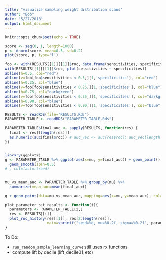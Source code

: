 ---
title: "visualize sampling weight distribution scans"
author: "Bob"
date: "5/27/2018"
output: html_document
---

```{r setup, include=FALSE}
knitr::opts_chunk$set(echo = TRUE)
```

```{r sampling_probabilities}
score <- seq(0, 1, length=1000)
p <- dnorm(score, mean=0.5, sd=0.2)
plot(score, p, type='l')

```

```{r ends_of_roc_curve}

foo <- with(RESULTS[[1]][[1]]$roc, data.frame(sensitivities, specificities))
with(RESULTS[[1]][[1]]$roc, plot(sensitivities ~ specificities))
abline(h=0.5, col="red")
abline(v=foo[foo$sensitivities < 0.5,][1,'specificities'], col="red")
abline(h=0.25, col="blue")
abline(v=foo[foo$sensitivities < 0.25,][1,'specificities'], col="blue")
abline(h=0.75, col="darkgreen")
abline(v=foo[foo$sensitivities < 0.75,][1,'specificities'], col="darkgreen")
abline(h=0.90, col="blue")
abline(v=foo[foo$sensitivities < 0.90,][1,'specificities'], col="blue")

```

```{r}

RESULTS <- readRDS(file="RESULTS.Rds")
PARAMETER_TABLE <- readRDS("PARAMETER_TABLE.Rds")

PARAMETER_TABLE$final_auc <- sapply(RESULTS, function(res) {
  final <- res[[length(res)]]
  as.numeric(auc(final$roc)) # auc_vec <- auc(res$roc); auc_vec[length(auc_vec)]
})


library(ggplot2)
g <- PARAMETER_TABLE %>% ggplot(aes(x=mu, y=final_auc)) + geom_point() + 
  geom_smooth(span=0.5)
# , col=factor(seed)


mu_vs_mean_auc <- PARAMETER_TABLE %>% group_by(mu) %>%
  summarize(mean_auc=mean(final_auc))

g + geom_point(data=mu_vs_mean_auc, mapping=aes(x=mu, y=mean_auc), col="red", size=2)

plot_parameter_set_results <- function(i){
  parameters <- PARAMETER_TABLE[i,]
  res <- RESULTS[[i]]
  plot_roc_history(res[[1]], res[2:length(res)], 
                   main=sprintf("seed=%d, mu=%0.2f, sigma=%0.2f", parameters$seed, parameters$mu, parameters$sigma))
}


```

To Do:

  * `run_random_sample_learning_curve` still uses rx functions
  * compute lift by decile (lift_decile01, etc)